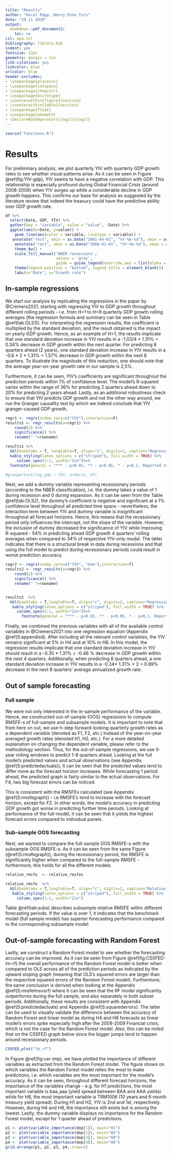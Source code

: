 ```yaml
---
title: "Results"
author: "Karel Räpp, Henry Enno Turu"
date: "29 11 2020"
output: 
  bookdown::pdf_document2:
    toc: no
csl: apa.csl
bibliography: library.bib
indent: yes
fontsize: 12pt
geometry: margin = 1in
link-citations: yes
linkcolor: blue
urlcolor: blue
header-includes:
- \usepackage{placeins}
- \usepackage{setspace}
- \usepackage{chngcntr}
- \usepackage{microtype}
- \counterwithin{figure}{section}
- \counterwithin{table}{section}
- \usepackage{float}
- \usepackage{amsmath}
- \DeclareMathOperator{\logit}{logit}
---
```


```r
source("functions.R")
```


# Results

For preliminary analysis, we plot quarterly YIV with quarterly GDP growth rates to see whether visual patterns arise. As it can be seen in Figure \@ref(fig:YIV-gdp), YIV seems to have a negative correlation with GDP.  This relationship is especially profound during Global Financial Crisis (around 2008-2009) when YIV surges up while a considerable decline in GDP growth happens. This confirms our base for analysis as suggested by the literature review that indeed the treasury could have the predictive ability over GDP growth rate.

```r
df %>%
  select(Date, GDP, YIV) %>%
  gather(key = "variable", value = "value", -Date) %>%
  ggplot(aes(x=Date, y=value)) +
    geom_line(aes(color = variable, linetype = variable)) +
   annotate("rect", xmin = as.Date("2001-04-01", "%Y-%m-%d"), xmax = as.Date("2001-10-01",  "%Y-%m-%d"), ymin = -Inf, ymax = Inf,alpha = 0.4, fill = "grey") +
    annotate("rect", xmin = as.Date("2008-01-01", "%Y-%m-%d"), xmax = as.Date("2009-04-01",  "%Y-%m-%d"), ymin = -Inf, ymax = Inf,alpha = 0.4, fill = "grey") +
    theme_bw() +
    scale_fill_manual('NBER recessions',
                      values = 'grey',  
                      guide = guide_legend(override.aes = list(alpha = 1))) +
    theme(legend.position = "bottom", legend.title = element_blank()) +
    labs(x="Date", y="Growth rate")
```

## In-sample regressions

We start our analysis by replicating the regressions in the paper by @Cremers2021, starting with regressing YIV to GDP growth throughout different rolling periods - i.e. from H=1 to H=8 quarterly GDP growth rolling averages (the regression formula and summary can be seen in Table \@ref(tab:OLS1)). For interpreting the regression results, the coefficient is multiplied by the standard deviation, and the result obtained is the impact on yearly GDP growth. Hence, as an example of H=1, the results implicate that one standard deviation increase in YIV results in a -1.03/4 * 1.31% = 0.34% decrease in GDP growth within the next quarter. For predicting 8 quarters ahead (2 years), one standard deviation increase in YIV results in a -0.6 * 2 * 1.31% = 1.57% decrease in GDP growth within the next 8 quarters. To illustrate the magnitude of this reduction, one should note that the average year-on-year growth rate in our sample is 2,5%.

Furthermore, it can be seen, YIV’s coefficients are significant throughout the prediction periods within 1% of confidence level. The model’s R-squared varies within the range of 36% for predicting 2 quarters ahead down to 20% for predicting 2 years ahead. Lastly, as an additional robustness check to ensure that YIV predicts GDP growth and not the other way around, we run the Granger causality test by which we indeed conclude that YIV granger-caused GDP growth.


\begingroup
\linespread{1.0}\selectfont

\begin{equation}
\frac{1}{H} \sum_{j=1}^{j=H}log(1+GDP_{i,t+j}) = \alpha_{H}+ \beta_{H} \sigma_{IV,t} +\varepsilon_{t+H}
\end{equation}


```r
regr1 <- regrs(indep_vars=c("YIV"),interaction=F)
results1 <- regr_results(a=regr1) %>%
    round(2) %>%
    significance() %>%
    rename(" "=rowname)

results1 %>%
  kbl(booktabs = T, longtable=T, align="c", digits=2, caption="Regression output") %>%
  kable_styling(latex_options = c("striped"), full_width = TRUE) %>%
     column_spec(1:1, width="2in")%>%
  footnote(general = "*** - p<0.01, ** - p<0.05, * - p<0.1. Reported standard error is adjusted for heteroskedasticity")

#grangertest(log_gdp ~ YIV, order=1, df)
```
\endgroup

Next, we add a dummy variable representing recessionary periods (according to the NBER classification), i.e. the dummy takes a value of 1 during recession and 0 during expansion. As it can be seen from the Table \@ref(tab:OLS2), the dummy’s coefficient is negative and significant at a 1% confidence level throughout all predicted time spans - nevertheless, the interaction term between YIV and dummy variable is insignificant throughout all forecast horizons. Hence, this means that the recessionary period only influences the intercept, not the slope of the variable. However, the inclusion of dummy decreased the significance of YIV while improving R-squared - 54% in predicting ahead GDP growth 4 quarters’ rolling averages when compared to 34% of respective YIV-only model. The latter indicates that there is a structural break in data during recessions and that using the full model to predict during recessionary periods could result in worse prediction accuracy.

\begingroup
\linespread{1.0}\selectfont

\begin{equation}
\sum_{j=1}^{j=H}log(1+GDP_{i,t+j}) = \alpha_{H}+ \beta_{H} \sigma_{IV,t} + Dummy +\varepsilon_{t+H}
\end{equation}


```r
regr2 <- regrs(indep_vars=c("YIV", "dum"),interaction=T)
results2 <- regr_results(a=regr2) %>%
    round(2) %>%
    significance() %>%
    rename(" "=rowname)


results2  %>%
  kbl(booktabs = T,longtable=T, align="c", digits=2, caption="Regression with state-dependency") %>%
   kable_styling(latex_options = c("striped"), full_width = TRUE) %>%
     column_spec(1:1, width="2in")%>%
       footnote(general = "*** - p<0.01, ** - p<0.05, * - p<0.1. Reported standard error is adjusted for heteroskedasticity")

```
\endgroup


Finally, we combined the previous variables with all of the available control variables in @Cremers2021 into one regression equation (Appendix \@ref(S:appendixd). After including all the relevant control variables, the YIV remains significant at 5% in H4 and at 10% in H8. In this model, the regression results implicate that one standard deviation increase in YIV should result in a -0.35 * 1.31% = -0.46 % decrease in GDP growth within the next 4 quarters. Additionally, when predicting 8 quarters ahead, a one standard deviation increase in YIV results in a -0.34* 1.31% * 2 = 0.89% decrease in the next 8 quarters’ average annualized growth rate.


## Out of sample forecasting
### Full sample

We were not only interested in the in-sample performance of the variable. Hence, we constructed out-of-sample (OOS) regressions to compute RMSFE-s of full-sample and subsample models. It is important to note that from here on out, we use h-step forward-looking quarterly growth rates as a dependent variable (denoted as F1, F2, etc.) instead of the year-on-year averaged growth rates (denoted H1, H2, etc.). For a more detailed explanation on changing the dependent variable, please refer to the methodology section.
Thus, for the out-of-sample regressions, we use 5-year rolling windows to predict 1-8 quarters ahead. Looking at the full model’s predicted values and actual observations (see Appendix \@ref(S:predictedactuals)), it can be seen that the predicted values tend to differ more as the forecast horizon increases. While forecasting 1 period ahead, the predicted graph is fairly similar to the actual observations. For F4, two big forecast errors can be noticed.

This is consistent with the RMSFEs calculated (see Appendix \@ref(S:rmsfegraph)) - i.e RMSFE’s tend to increase with the forecast horizon, except for F2. In other words, the model's accuracy in predicting GDP growth got worse in predicting further time periods. Looking at performance of the full-model, it can be seen that it yields the highest forecast errors compared to individual panels. 

### Sub-sample OOS forecasting

Next, we wanted to compare the full-sample OOS RMSFE-s with the subsample OOS RMSFE-s. As it can be seen from the same Figure (\@ref(S:rmsfegraph)), during the recessionary period, the RMSFE is significantly higher when compared to the full-sample RMSFE - furthermore, this holds for all the different models.   

```r
relative_rmsfe  <- relative_rmsfes

relative_rmsfe  %>%
  kbl(booktabs = T,longtable=T, align="c", digits=2, caption="Relative RMSFEs") %>%
   kable_styling(latex_options = c("striped"), full_width = TRUE) %>%
     column_spec(1:1, width="2in")

```

Table \@ref(tab:subs) describes subsample relative RMSFE within different forecasting periods. If the value is over 1, it indicates that the benchmark model (full sample model) has superior forecasting performance compared to the corresponding subsample model. 


## Out-of-sample forecasting with Random Forest


Lastly, we construct a Random Forest model to see whether the forecasting accuracy can be improved. As it can be seen from Figure \@ref(fig:CSSFED-lm-rf) the overall performance of the Random Forest model is better when compared to OLS across all of the prediction periods as indicated by the upward sloping graph (meaning that OLS's squared errors are larger than the respective squared errors of the Random Forest model). Furthermore, the same conclusion is derived when looking at the Appendix \@ref(S:rmsfelmsvsrf) where it can be seen that the RF model significantly outperforms during the full sample, and also separately in both subset periods. Additionally, these results are consistent with Appendix \@ref(S:predictedactuals) and Appendix \@ref(S:squarederrors). The latter can be used to visually validate the difference between the accuracy of Random Forest and linear model as during H4 and H8 forecasts as linear model's errors spike especially high after the 2008-2009 Financial crisis, which is not the case for the Random Forest model. Also, this can be noted that on the CSSFED graph below since the bigger jumps tend to happen around recessionary periods.

```r
CSSFED_plot("lm_rf") 
```

In Figure \@ref(fig:var-imp), we have plotted the importance of different variables as extracted from the Random Forest model. The figure shows on which variables the Random Forest model relies the most to make predictions, i.e. which variables are the most important for the model's accuracy. As it can be seen, throughout different forecast horizons, the importance of the variables change - e.g. for H1 predictions, the most important variable is baa_aaa (yield spread between BAA and AAA yields) while for H8, the most important variable is TRM1006 (10 years and 6-month treasury yield spread). During H1 and H2, YIV is 2nd and 1st, respectively. However, during H4 and H8, the importance still exists but is among the lowest. Lastly, the dummy variable displays no importance for the Random Forest model, except for 1 quarter ahead of predictions. 

```r
p1 <- plot(variable_importance(dep[1]), main="H1")
p2 <- plot(variable_importance(dep[2]), main="H2")
p3 <- plot(variable_importance(dep[3]), main="H4")
p4 <- plot(variable_importance(dep[4]), main="H8")
grid.arrange(p1, p2, p3, p4, nrow=2)

```

